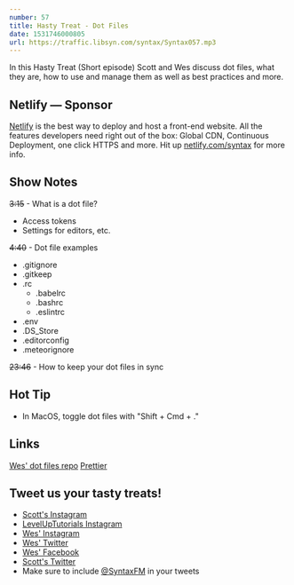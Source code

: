 ```yaml
---
number: 57
title: Hasty Treat - Dot Files
date: 1531746000805
url: https://traffic.libsyn.com/syntax/Syntax057.mp3
---
```


In this Hasty Treat (Short episode) Scott and Wes discuss dot files, what they are, how to use and manage them as well as best practices and more.

## Netlify — Sponsor

[Netlify](https://netlify.com/syntax) is the best way to deploy and host a front-end website. All the features developers need right out of the box: Global CDN, Continuous Deployment, one click HTTPS and more. Hit up [netlify.com/syntax](https://netlify.com/syntax) for more info.

## Show Notes

~~3:15~~ - What is a dot file?

* Access tokens
* Settings for editors, etc.

~~4:40~~ - Dot file examples

  * .gitignore
  * .gitkeep
  * .rc
    * .babelrc
    * .bashrc
    * .eslintrc
  * .env
  * .DS_Store
  * .editorconfig
  * .meteorignore

~~23:46~~ - How to keep your dot files in sync

## Hot Tip
* In MacOS, toggle dot files with "Shift + Cmd + ."

## Links
[Wes' dot files repo](https://github.com/wesbos/dotfiles)
[Prettier](https://prettier.io/)

## Tweet us your tasty treats!

* [Scott's Instagram](https://www.instagram.com/stolinski/)
* [LevelUpTutorials Instagram](https://www.instagram.com/LevelUpTutorials/)
* [Wes' Instagram](https://www.instagram.com/wesbos/)
* [Wes' Twitter](https://twitter.com/wesbos)
* [Wes' Facebook](https://www.facebook.com/wesbos.developer)
* [Scott's Twitter](https://twitter.com/stolinski)
* Make sure to include [@SyntaxFM](https://twitter.com/SyntaxFM) in your tweets
